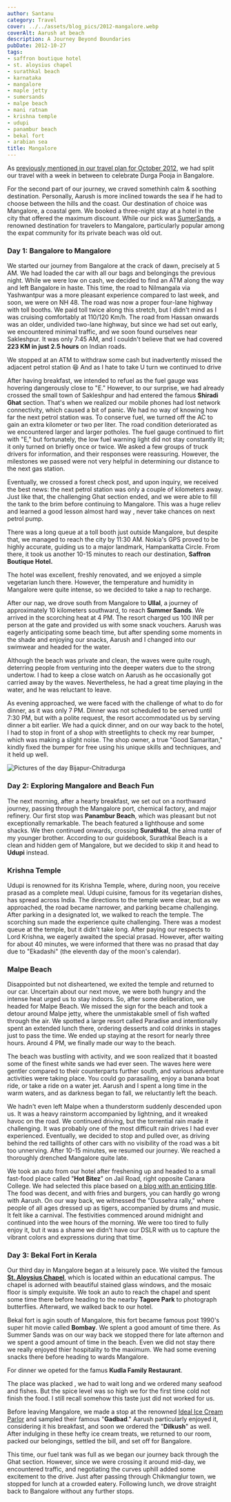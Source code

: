 ```yaml
---
author: Santanu
category: Travel
cover: ../../assets/blog_pics/2012-mangalore.webp
coverAlt: Aarush at beach
description: A Journey Beyond Boundaries
pubDate: 2012-10-27
tags:
- saffron boutique hotel
- st. aloysius chapel
- surathkal beach
- karnataka
- mangalore
- maple jetty
- sumersands
- malpe beach
- mani ratnam
- krishna temple
- udupi
- panambur beach
- bekal fort
- arabian sea
title: Mangalore
---
```



As [previously mentioned in our travel plan for October 2012](http://), we had split our travel with a week in between to celebrate Durga Pooja in Bangalore. 

For the second part of our journey, we craved somethinh calm & soothing destination. Personally, Aarush is more inclined towards the sea if he had to choose between the hills and the coast. Our destination of choice was Mangalore, a coastal gem. We booked a three-night stay at a hotel in the city that offered the maximum discount. While our pick was [SumerSands](http://www.summer-sands.com/ "Summer Sands Resorts Mangalore"), a renowned destination for travelers to Mangalore, particularly popular among the expat community for its private beach was old out.

### Day 1: Bangalore to Mangalore

We started  our journey from Bangalore at the crack of dawn, precisely at 5 AM. We had loaded the car with all our bags and belongings the previous night. While we were low on cash, we decided to find an ATM along the way and left Bangalore in haste. This time, the road to Nilmangala via Yashwantpur was a more pleasant experience compared to last week, and soon, we were on NH 48. The road was now a proper four-lane highway with toll booths. We paid toll twice along this stretch, but I didn't mind as I was cruising comfortably at 110/120 Km/h. The road from Hassan onwards was an older, undivided two-lane highway, but since we had set out early, we encountered minimal traffic, and we soon found ourselves near Sakleshpur. It was only 7:45 AM, and I couldn't believe that we had covered **223 KM in just 2.5 hours** on Indian roads.

We stopped at an ATM to withdraw some cash but inadvertently missed the adjacent petrol station 😆 And as I hate to take U turn we continued to drive

After having breakfast, we intended to refuel as the fuel gauge was hovering dangerously close to "E." However, to our surprise, we had already crossed the small town of Sakleshpur and had entered the famous **Shiradi Ghat** section. That's when we realized our mobile phones had lost network connectivity, which caused a bit of panic. We had no way of knowing how far the next petrol station was. To conserve fuel, we turned off the AC to gain an extra kilometer or two per liter. The road condition deteriorated as we encountered larger and larger potholes. The fuel gauge continued to flirt with "E," but fortunately, the low fuel warning light did not stay constantly lit; it only turned on briefly once or twice. We asked a few groups of truck drivers for information, and their responses were reassuring. However, the milestones we passed were not very helpful in determining our distance to the next gas station.

Eventually, we crossed a forest check post, and upon inquiry, we received the best news: the next petrol station was only a couple of kilometers away. Just like that, the challenging Ghat section ended, and we were able to fill the tank to the brim before continuing to Mangalore. This was a huge reliev and learned a good lesson almost hard way , never take chances on next petrol pump.

There was a long queue at a toll booth just outside Mangalore, but despite that, we managed to reach the city by 11:30 AM. Nokia's GPS proved to be highly accurate, guiding us to a major landmark, Hampankatta Circle. From there, it took us another 10-15 minutes to reach our destination, **Saffron Boutique Hotel.**

The hotel was excellent, freshly renovated, and we enjoyed a simple vegetarian lunch there. However, the temperature and humidity in Mangalore were quite intense, so we decided to take a nap to recharge.

After our nap, we drove south from Mangalore to **Ullal**, a journey of approximately 10 kilometers southward, to reach **Summer Sands**. We arrived in the scorching heat at 4 PM. The resort charged us 100 INR per person at the gate and provided us with some snack vouchers. Aarush was eagerly anticipating some beach time, but after spending some moments in the shade and enjoying our snacks, Aarush and I changed into our swimwear and headed for the water.

Although the beach was private and clean, the waves were quite rough, deterring people from venturing into the deeper waters due to the strong undertow. I had to keep a close watch on Aarush as he occasionally got carried away by the waves. Nevertheless, he had a great time playing in the water, and he was reluctant to leave.

As evening approached, we were faced with the challenge of what to do for dinner, as it was only 7 PM. Dinner was not scheduled to be served until 7:30 PM, but with a polite request, the resort accommodated us by serving dinner a bit earlier. We had a quick dinner, and on our way back to the hotel, I had to stop in front of a shop with streetlights to check my rear bumper, which was making a slight noise. The shop owner, a true "Good Samaritan," kindly fixed the bumper for free using his unique skills and techniques, and it held up well.

<Image src={pic1} alt="Pictures of the day Bijapur-Chitradurga"/>

### Day 2: Exploring Mangalore and Beach Fun

The next morning, after a hearty breakfast, we set out on a northward journey, passing through the Mangalore port, chemical factory, and major refinery. Our first stop was **Panambur Beach**, which was pleasant but not exceptionally remarkable. The beach featured a lighthouse and some shacks. We then continued onwards, crossing **Surathkal**, the alma mater of my younger brother. According to our guidebook, Surathkal Beach is a clean and hidden gem of Mangalore, but we decided to skip it and head to **Udupi** instead.

### Krishna Temple 

Udupi is renowned for its Krishna Temple, where, during noon, you receive prasad as a complete meal. Udupi cuisine, famous for its vegetarian dishes, has spread across India. The directions to the temple were clear, but as we approached, the road became narrower, and parking became challenging. After parking in a designated lot, we walked to reach the temple. The scorching sun made the experience quite challenging. There was a modest queue at the temple, but it didn't take long. After paying our respects to Lord Krishna, we eagerly awaited the special prasad. However, after waiting for about 40 minutes, we were informed that there was no prasad that day due to "Ekadashi" (the eleventh day of the moon's calendar).

### Malpe Beach

Disappointed but not disheartened, we exited the temple and returned to our car. Uncertain about our next move, we were both hungry and the intense heat urged us to stay indoors. So, after some deliberation, we headed for Malpe Beach. We missed the sign for the beach and took a detour around Malpe jetty, where the unmistakable smell of fish wafted through the air. We spotted a large resort called Paradise and intentionally spent an extended lunch there, ordering desserts and cold drinks in stages just to pass the time. We ended up staying at the resort for nearly three hours. Around 4 PM, we finally made our way to the beach.

The beach was bustling with activity, and we soon realized that it boasted some of the finest white sands we had ever seen. The waves here were gentler compared to their counterparts further south, and various adventure activities were taking place. You could go parasailing, enjoy a banana boat ride, or take a ride on a water jet. Aarush and I spent a long time in the warm waters, and as darkness began to fall, we reluctantly left the beach.

We hadn't even left Malpe when a thunderstorm suddenly descended upon us. It was a heavy rainstorm accompanied by lightning, and it wreaked havoc on the road. We continued driving, but the torrential rain made it challenging. It was probably one of the most difficult rain drives I had ever experienced. Eventually, we decided to stop and pulled over, as driving behind the red taillights of other cars with no visibility of the road was a bit too unnerving. After 10-15 minutes, we resumed our journey. We reached a thoroughly drenched Mangalore quite late.

We took an auto from our hotel after freshening up and headed to a small fast-food place called "**Hot Bitez**" on Jail Road, right opposite Canara College. We had selected this place based on [a blog with an enticing title](http://www.the3hungrymen.com/ "Three Hungry Men"). The food was decent, and with fries and burgers, you can hardly go wrong with Aarush. On our way back, we witnessed the "Dussehra rally," where people of all ages dressed up as tigers, accompanied by drums and music. It felt like a carnival. The festivities commenced around midnight and continued into the wee hours of the morning. We were too tired to fully enjoy it, but it was a shame we didn't have our DSLR with us to capture the vibrant colors and expressions during that time.

### Day 3: Bekal Fort in Kerala

Our third day in Mangalore began at a leisurely pace. We visited the famous [**St. Aloysius Chapel**](http://en.wikipedia.org/wiki/St._Aloysius_Chapel "St. Aloysius Chapel"), which is located within an educational campus. The chapel is adorned with beautiful stained glass windows, and the mosaic floor is simply exquisite. We took an auto to reach the chapel and spent some time there before heading to the nearby **Tagore Park** to photograph butterflies. Afterward, we walked back to our hotel.

Bekal fort is agin south of Mangalore, this fort became famous post 1990's super hit movie called **Bombay**. We splent a good amount of time there. As Summer Sands was on our way back we stopped there for late afternon and we spent a good amount of time in the beach. Even we did not stay there we really enjoyed thier hospitality to the maximum. We had some evening snacks there before heading to wards Mangalore.

For dinner we opeted for the famus **Kudla Family Restaurant**.

The place was placked , we had to wait long and we ordered many seafood and fishes. But the spice level was so high we for the first time cold not finish the food. I still recall somehow this taste just did not worked for us.

Before leaving Mangalore, we made a stop at the renowned [Ideal Ice Cream Parlor](http://www.idealicecream.in/ "Ideal Ice Cream") and sampled their famous "**Gadbad**." Aarush particularly enjoyed it, considering it his breakfast, and soon we ordered the "**Dilkush**" as well. After indulging in these hefty ice cream treats, we returned to our room, packed our belongings, settled the bill, and set off for Bangalore.

This time, our fuel tank was full as we began our journey back through the Ghat section. However, since we were crossing it around mid-day, we encountered traffic, and negotiating the curves uphill added some excitement to the drive. Just after passing through Chikmanglur town, we stopped for lunch at a crowded eatery. Following lunch, we drove straight back to Bangalore without any further stops.